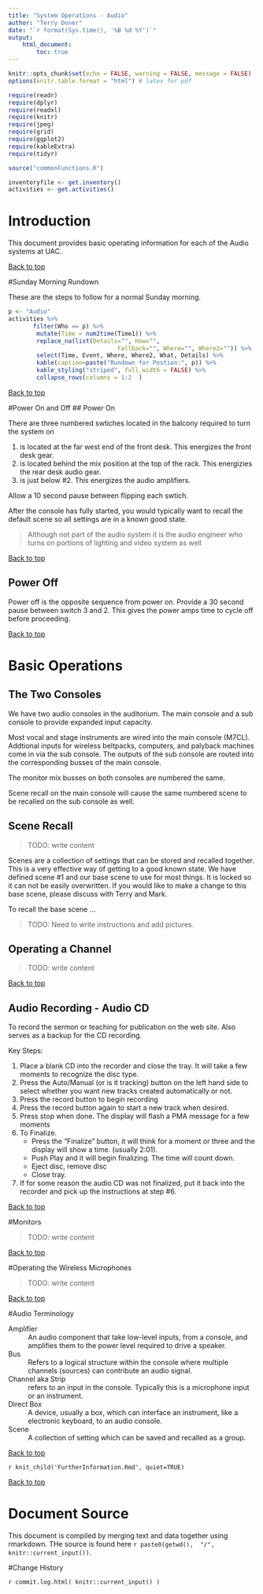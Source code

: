 ```yaml
---
title: "System Operations - Audio"
author: "Terry Doner"
date: "`r format(Sys.time(), '%B %d %Y')`"
output: 
    html_document:
        toc: true
---
```


```r
knitr::opts_chunk$set(echo = FALSE, warning = FALSE, message = FALSE)
options(knitr.table.format = "html") # latex for pdf 
```

```r
require(readr)
require(dplyr)
require(readxl)
require(knitr)
require(jpeg)
require(grid)
require(ggplot2)
require(kableExtra)
require(tidyr)
```

```r
source("commonFunctions.R")
```

```r
inventoryfile <- get.inventory()
activities <- get.activities()
```

# Introduction
This document provides basic operating information for each of the Audio systems at UAC.

[Back to top](#top)

#Sunday Morning Rundown
    
These are the steps to follow for a normal Sunday morning.

```r
p <- "Audio"
activities %>%
       filter(Who == p) %>%
        mutate(Time = num2time(Time1)) %>%
        replace_na(list(Details="", How="", 
                               Fallback="", Where="", Where2="")) %>%
        select(Time, Event, Where, Where2, What, Details) %>%
        kable(caption=paste("Rundown for Postion:", p)) %>%
        kable_styling("striped", full_width = FALSE) %>%
        collapse_rows(columns = 1:2  )
```    

[Back to top](#top)

#Power On and Off
## Power On
 
There are three numbered swtiches located in the balcony required to turn the system on

#. is located at the far west end of the front desk. This energizes the front desk gear.
#. is located behind the mix position at the top of the rack. This energizies the rear desk audio gear.
#. is just below #2. This energizes the audio amplifiers.

Allow a 10 second pause between flipping each swtich.

After the console has fully started, you would typically want to recall the default scene so all settings are in a known good state.

> Although not part of the audio system it is the audio engineer who turns on portions of lighting and video system as well
 
[Back to top](#top) 

## Power Off 

Power off is the opposite sequence from power on.  Provide a 30 second pause between switch 3 and 2. This gives the power amps time to cycle off before proceeding.

[Back to top](#top) 
 
# Basic Operations

## The Two Consoles

We have two audio consoles in the auditorium. The main console and a sub console to provide expanded input capacity.

Most vocal and stage instruments are wired into the main console (M7CL). Addtional inputs for wireless beltpacks, computers, and palyback machines come in via the sub console. The outputs of the sub console are routed into the corresponding busses of the main console.

The monitor mix busses on both consoles are numbered the same. 

Scene recall on the main console will cause the same numbered scene to be recalled on the sub console as well. 

## Scene Recall 

>TODO: write content

Scenes are a collection of settings that can be stored and recalled together. This is a very effective way of getting to a good known state. We have defined scene #1 and our base scene to use for most things. It is locked so it can not be easily overwritten. If you would like to make a change to this base scene, please discuss with Terry and Mark.

To recall the base scene ... 

>TODO: Need to write instructions and add pictures.

## Operating a Channel

>TODO: write content
 
[Back to top](#top) 

## Audio Recording - Audio CD

To record the sermon or teaching for publication on the web site.
Also serves as a backup for the CD recording.

Key Steps:

#. Place a blank CD into the recorder and close the tray. It will take a few moments to recognize the disc type.
#. Press the Auto/Manual (or is it tracking) button on the left hand side to select whether you want new tracks created automatically or not.
#. Press the record button to begin recording
#. Press the record button again to start a new track when desired.
#. Press stop when done. The display will flash a PMA message for a few moments
#. To Finalize. 
    * Press the "Finalize" button, it will think for a moment or three and the display will show a time. (usually 2:01). 
    * Push Play and it will begin finalizing. The time will count down.
    * Eject disc, remove disc
    * Close tray.
#. If for some reason the audio CD was not finalized, put it back into the recorder and pick up the instructions at step #6.

[Back to top](#top)

#Monitors

>TODO: write content

[Back to top](#top)

#Operating the Wireless Microphones

>TODO: write content

[Back to top](#top)

#Audio Terminology

Amplifier
: An audio component that take low-level inputs, from a console, and amplifies them to the power level required to drive a speaker. 

Bus
: Refers to a logical structure within the console where multiple channels (sources) can contribute an audio signal.

Channel aka Strip
: refers to an input in the console. Typically this is a microphone input or an instrument.

Direct Box
: A device, usually a box, which can interface an instrument, like a electronic keyboard, to an audio console.

Scene
: A collection of setting which can be saved and recalled as a group.

[Back to top](#top)

`r knit_child('FurtherInformation.Rmd', quiet=TRUE)`

[Back to top](#top)

# Document Source
This document is compiled by merging text and data together using rmarkdown. THe source is found here `r paste0(getwd(),  "/", knitr::current_input())`.

#Change History

`r commit.log.html( knitr::current_input() )`